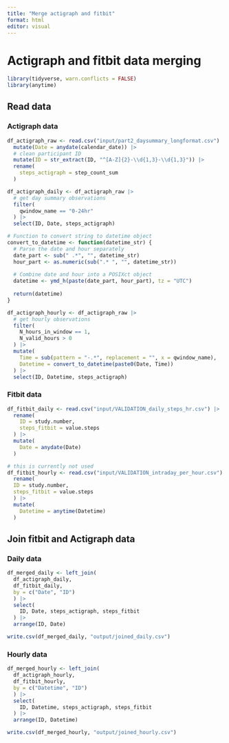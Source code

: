 ```yaml
---
title: "Merge actigraph and fitbit"
format: html
editor: visual
---
```


# Actigraph and fitbit data merging

```r
library(tidyverse, warn.conflicts = FALSE)
library(anytime)
```

## Read data

### Actigraph data

```r
df_actigraph_raw <- read.csv("input/part2_daysummary_longformat.csv") |> 
  mutate(Date = anydate(calendar_date)) |> 
  # clean participant ID
  mutate(ID = str_extract(ID, "^[A-Z]{2}-\\d{1,3}-\\d{1,3}")) |> 
  rename(
    steps_actigraph = step_count_sum
  )
```

```r
df_actigraph_daily <- df_actigraph_raw |>
  # get day summary observations
  filter(
    qwindow_name == "0-24hr"
  ) |>
  select(ID, Date, steps_actigraph) 
```

```r

# Function to convert string to datetime object
convert_to_datetime <- function(datetime_str) {
  # Parse the date and hour separately
  date_part <- sub(" .*", "", datetime_str)
  hour_part <- as.numeric(sub(".* ", "", datetime_str))
  
  # Combine date and hour into a POSIXct object
  datetime <- ymd_h(paste(date_part, hour_part), tz = "UTC")
  
  return(datetime)
}

df_actigraph_hourly <- df_actigraph_raw |>
  # get hourly observations
  filter(
    N_hours_in_window == 1,
    N_valid_hours > 0 
  ) |>
  mutate(
    Time = sub(pattern = "-.*", replacement = "", x = qwindow_name),
    Datetime = convert_to_datetime(paste0(Date, Time))
  ) |> 
  select(ID, Datetime, steps_actigraph)
```

### Fitbit data

```r
df_fitbit_daily <- read.csv("input/VALIDATION_daily_steps_hr.csv") |> 
  rename(
    ID = study.number,
    steps_fitbit = value.steps
  ) |> 
  mutate(
    Date = anydate(Date)
  )
```

```r
# this is currently not used
df_fitbit_hourly <- read.csv("input/VALIDATION_intraday_per_hour.csv") |> 
  rename(
  ID = study.number,
  steps_fitbit = value.steps
  ) |> 
  mutate(
    Datetime = anytime(Datetime)
  )
```

## Join fitbit and Actigraph data

### Daily data

```r
df_merged_daily <- left_join(
  df_actigraph_daily,
  df_fitbit_daily,
  by = c("Date", "ID")
  ) |> 
  select(
    ID, Date, steps_actigraph, steps_fitbit
  ) |> 
  arrange(ID, Date)

write.csv(df_merged_daily, "output/joined_daily.csv")
```

### Hourly data

```r
df_merged_hourly <- left_join(
  df_actigraph_hourly,
  df_fitbit_hourly,
  by = c("Datetime", "ID")
  ) |> 
  select(
    ID, Datetime, steps_actigraph, steps_fitbit
  ) |> 
  arrange(ID, Datetime)

write.csv(df_merged_hourly, "output/joined_hourly.csv")
```
